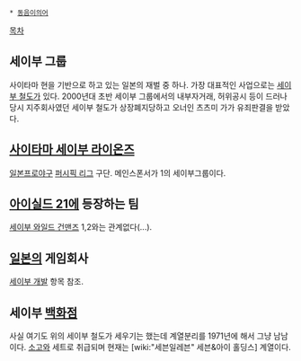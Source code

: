  * [[동음이의어]]

[[목차]]
== 세이부 그룹 ==
사이타마 현을 기반으로 하고 있는 일본의 재벌 중 하나.
가장 대표적인 사업으로는 [[세이부 철도]]가 있다.
2000년대 초반 세이부 그룹에서의 내부자거래, 허위공시 등이 드러나 당시 지주회사였던 세이부 철도가 상장폐지당하고 오너인 츠츠미 가가 유죄판결을 받았다.

== [[사이타마 세이부 라이온즈]] ==
[[일본프로야구]] [[퍼시픽 리그]] 구단.
메인스폰서가 1의 세이부그룹이다.

== [[아이실드 21]]에 등장하는 팀 ==
[[세이부 와일드 건맨즈]]
1,2와는 관계없다(...).

== [[일본]]의 게임회사 ==

[[세이부 개발]] 항목 참조.

== 세이부 [[백화점]] ==
사실 여기도 위의 세이부 철도가 세우기는 했는데 계열분리를 1971년에 해서 그냥 남남이다.
[[소고]]와 세트로 취급되며 현재는 [wiki:"세븐일레븐" 세븐&아이 홀딩스] 계열이다.
